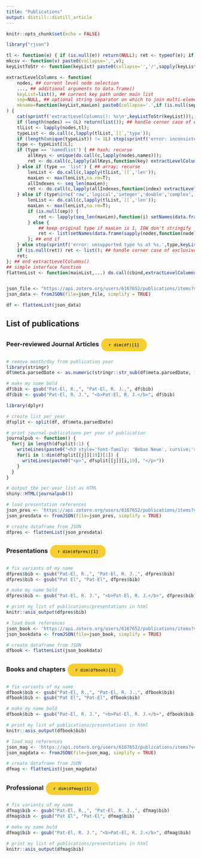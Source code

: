 ```yaml
---
title: "Publications"
output: distill::distill_article
---
```


```r
knitr::opts_chunk$set(echo = FALSE)
```


<link rel="preconnect" href="https://fonts.googleapis.com">
<link rel="preconnect" href="https://fonts.gstatic.com" crossorigin>
<link href="https://fonts.googleapis.com/css2?family=Bebas+Neue&family=Imperial+Script&display=swap" rel="stylesheet">

<style>
.pill {
  background-color: #f4ce33;
  border: none;
  color: black;
  padding: 10px 20px;
  text-align: center;
  text-decoration: none;
  display: inline-block;
  margin: 4px 2px;
  cursor: pointer;
  border-radius: 16px;
}

</style>


```r
library("rjson")

tl <- function(e) { if (is.null(e)) return(NULL); ret <- typeof(e); if (ret == 'list' && !is.null(names(e))) ret <- list(type='namedlist') else ret <- list(type=ret,len=length(e)); ret; };
mkcsv <- function(v) paste0(collapse=',',v);
keyListToStr <- function(keyList) paste0(collapse='','/',sapply(keyList,function(key) if (is.null(key)) '*' else paste0(collapse=',',key)));

extractLevelColumns <- function(
    nodes, ## current level node selection
    ..., ## additional arguments to data.frame()
    keyList=list(), ## current key path under main list
    sep=NULL, ## optional string separator on which to join multi-element vectors; if NULL, will leave as separate columns
    mkname=function(keyList,maxLen) paste0(collapse='.',if (is.null(sep) && maxLen == 1L) keyList[-length(keyList)] else keyList) ## name builder from current keyList and character vector max length across node level; default to dot-separated keys, and remove last index component for scalars
) {
    cat(sprintf('extractLevelColumns(): %s\n',keyListToStr(keyList)));
    if (length(nodes) == 0L) return(list()); ## handle corner case of empty main list
    tlList <- lapply(nodes,tl);
    typeList <- do.call(c,lapply(tlList,`[[`,'type'));
    if (length(unique(typeList)) != 1L) stop(sprintf('error: inconsistent types (%s) at %s.',mkcsv(typeList),keyListToStr(keyList)));
    type <- typeList[1L];
    if (type == 'namedlist') { ## hash; recurse
        allKeys <- unique(do.call(c,lapply(nodes,names)));
        ret <- do.call(c,lapply(allKeys,function(key) extractLevelColumns(lapply(nodes,`[[`,key),...,keyList=c(keyList,key),sep=sep,mkname=mkname)));
    } else if (type == 'list') { ## array; recurse
        lenList <- do.call(c,lapply(tlList,`[[`,'len'));
        maxLen <- max(lenList,na.rm=T);
        allIndexes <- seq_len(maxLen);
        ret <- do.call(c,lapply(allIndexes,function(index) extractLevelColumns(lapply(nodes,function(node) if (length(node) < index) NULL else node[[index]]),...,keyList=c(keyList,index),sep=sep,mkname=mkname))); ## must be careful to translate out-of-bounds to NULL; happens automatically with string keys, but not with integer indexes
    } else if (type%in%c('raw','logical','integer','double','complex','character')) { ## atomic leaf node; build column
        lenList <- do.call(c,lapply(tlList,`[[`,'len'));
        maxLen <- max(lenList,na.rm=T);
        if (is.null(sep)) {
            ret <- lapply(seq_len(maxLen),function(i) setNames(data.frame(sapply(nodes,function(node) if (length(node) < i) NA else node[[i]]),...),mkname(c(keyList,i),maxLen)));
        } else {
            ## keep original type if maxLen is 1, IOW don't stringify
            ret <- list(setNames(data.frame(sapply(nodes,function(node) if (length(node) == 0L) NA else if (maxLen == 1L) node else paste(collapse=sep,node)),...),mkname(keyList,maxLen)));
        }; ## end if
    } else stop(sprintf('error: unsupported type %s at %s.',type,keyListToStr(keyList)));
    if (is.null(ret)) ret <- list(); ## handle corner case of exclusively empty sublists
    ret;
}; ## end extractLevelColumns()
## simple interface function
flattenList <- function(mainList,...) do.call(cbind,extractLevelColumns(mainList,...));


json_file <- "https://api.zotero.org/users/6167652/publications/items?v=3&format=json&include=bib&linkwrap=1&itemType=journalArticle || conferencePaper&sort=date&style=apa"
json_data <- fromJSON(file=json_file, simplify = TRUE)

df <- flattenList(json_data)
```

## List of publications

###  Peer-reviewed Journal Articles <button class='pill'>`r dim(df)[1]`</button>

```r
# remove month/day from publication year
library(stringr)
df$meta.parsedDate <- as.numeric(stringr::str_sub(df$meta.parsedDate, 1, 4))

# make my name bold
df$bib <- gsub("Pat-El, R.,", "Pat-El, R. J.,", df$bib)
df$bib <- gsub("Pat-El, R. J.", "<b>Pat-El, R. J.</b>", df$bib)

```

```r
library(dplyr)

# create list per year
dfsplit <- split(df, df$meta.parsedDate)

# print journal-publications per year of publication
journalpub <- function() {
  for(j in length(dfsplit):1) {
    writeLines(paste0("<h3 style='font-family: 'Bebas Neue', cursive;'>", unique(dfsplit[[j]]$meta.parsedDate), "</h3>"))
    for(i in 1:dim(dfsplit[[j]][19])[1]) {
      writeLines(paste0("<p>", dfsplit[[j]][i,19], "</p>"))
    }
  }
}

# output the per-year list as HTML
shiny::HTML(journalpub())
```



```r
# load presentation references
json_pres <- 'https://api.zotero.org/users/6167652/publications/items?v=3&format=json&include=bib&linkwrap=1&itemType=Presentation&sort=date&style=apa'
json_presdata <- fromJSON(file=json_pres, simplify = TRUE)

# create dataframe from JSON
dfpres <- flattenList(json_presdata)
```

### Presentations <button class='pill'>`r dim(dfpres)[1]`</button>

```r
# fix variants of my name
dfpres$bib <- gsub("Pat-El, R.,", "Pat-El, R. J.,", dfpres$bib)
dfpres$bib <- gsub("Pat El", "Pat-El", dfpres$bib)

# make my name bold
dfpres$bib <- gsub("Pat-El, R. J.", "<b>Pat-El, R. J.</b>", dfpres$bib)

# print my list of publications/presentations in html
knitr::asis_output(dfpres$bib)
```



```r
# load book references
json_book <- 'https://api.zotero.org/users/6167652/publications/items?v=3&format=json&include=bib&linkwrap=1&itemType=book || thesis || bookSection || webpage&sort=date&style=apa'
json_bookdata <- fromJSON(file=json_book, simplify = TRUE)

# create dataframe from JSON
dfbook <- flattenList(json_bookdata)
```

### Books and chapters <button class='pill'>`r dim(dfbook)[1]`</button>


```r
# fix variants of my name
dfbook$bib <- gsub("Pat-El, R.,", "Pat-El, R. J.,", dfbook$bib)
dfbook$bib <- gsub("Pat El", "Pat-El", dfbook$bib)

# make my name bold
dfbook$bib <- gsub("Pat-El, R. J.", "<b>Pat-El, R. J.</b>", dfbook$bib)

# print my list of publications/presentations in html
knitr::asis_output(dfbook$bib)
```




```r
# load mag references
json_mag <- 'https://api.zotero.org/users/6167652/publications/items?v=3&format=json&include=bib&linkwrap=1&itemType=magazineArticle&sort=date&style=apa'
json_magdata <- fromJSON(file=json_mag, simplify = TRUE)

# create dataframe from JSON
dfmag <- flattenList(json_magdata)

```

### Professional <button class='pill'>`r dim(dfmag)[1]`</button>

```r
# fix variants of my name
dfmag$bib <- gsub("Pat-El, R.,", "Pat-El, R. J.,", dfmag$bib)
dfmag$bib <- gsub("Pat El", "Pat-El", dfmag$bib)

# make my name bold
dfmag$bib <- gsub("Pat-El, R. J.", "<b>Pat-El, R. J.</b>", dfmag$bib)

# print my list of publications/presentations in html
knitr::asis_output(dfmag$bib)
```